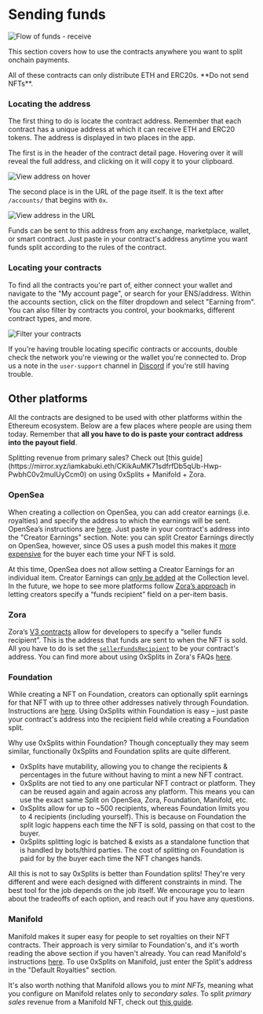 
# Sending funds

![Flow of funds - receive](./img/use_highlighted_step.png)

This section covers how to use the contracts anywhere you want to split onchain
payments.

<Callout type="warning">
  All of these contracts can only distribute ETH and ERC20s. **Do not send
  NFTs**.
</Callout>

### Locating the address

The first thing to do is locate the contract address. Remember that each
contract has a unique address at which it can receive ETH and ERC20 tokens. The
address is displayed in two places in the app.

The first is in the header of the contract detail page. Hovering over it will
reveal the full address, and clicking on it will copy it to your clipboard.

![View address on hover](./img/use_address_header.gif)

The second place is in the URL of the page itself. It is the text after
`/accounts/` that begins with `0x`.

![View address in the URL](./img/use_address_url.png)

Funds can be sent to this address from any exchange, marketplace, wallet, or
smart contract. Just paste in your contract's address anytime you want funds
split according to the rules of the contract.

### Locating your contracts

To find all the contracts you're part of, either connect your wallet and
navigate to the "My account page", or search for your ENS/address. Within the
accounts section, click on the filter dropdown and select "Earning from". You
can also filter by contracts you control, your bookmarks, different contract
types, and more.

![Filter your contracts](./img/use_filter.gif)

If you're having trouble locating specific contracts or accounts, double check
the network you're viewing or the wallet you're connected to. Drop us a note in
the `user-support` channel in [Discord](https://chat.0xsplits.xyz/) if you're
still having trouble.

## Other platforms

All the contracts are designed to be used with other platforms within the
Ethereum ecosystem. Below are a few places where people are using them today.
Remember that **all you have to do is paste your contract address into the
payout field**.

<Callout>
  Splitting revenue from primary sales? Check out [this
  guide](https://mirror.xyz/iamkabuki.eth/CKikAuMK71sdfrfDb5qUb-Hwp-PwbhC0v2muIUyCcm0)
  on using 0xSplits + Manifold + Zora.
</Callout>

### OpenSea

When creating a collection on OpenSea, you can add creator earnings (i.e.
royalties) and specify the address to which the earnings will be sent. OpenSea’s
instructions are
[here](https://support.opensea.io/hc/en-us/articles/1500009575482-How-do-creator-earnings-work-on-OpenSea-).
Just paste in your contract's address into the "Creator Earnings" section. Note:
you can split Creator Earnings directly on OpenSea, however, since OS uses a
push model this makes it
[more expensive](https://support.opensea.io/hc/en-us/articles/1500011590241-What-are-service-and-creator-fees-#:~:text=Splitting%20creator%20fees)
for the buyer each time your NFT is sold.

At this time, OpenSea does not allow setting a Creator Earnings for an
individual item. Creator Earnings can
[only be added](https://support.opensea.io/hc/en-us/articles/1500011590241-What-are-service-and-creator-fees-#:~:text=at%20any%20time.-,Creator%20fees,-Creators%20can%20set)
at the Collection level. In the future, we hope to see more platforms follow
[Zora’s approach](https://zine.zora.co/zora-v3) in letting creators specify a
“funds recipient” field on a per-item basis.

### Zora

Zora’s [V3 contracts](https://zine.zora.co/zora-v3) allow for developers to
specify a “seller funds recipient”. This is the address that funds are sent to
when the NFT is sold. All you have to do is set the
[`sellerFundsRecipient`](https://docs.zora.co/docs/smart-contracts/modules/Asks/zora-v3-asks-v1.1#ask-structure)
to be your contract's address. You can find more about using 0xSplits in Zora's
FAQs
[here](https://support.zora.co/en/articles/6898708-how-do-i-use-a-split-contract-with-my-collection).

### Foundation

While creating a NFT on Foundation, creators can optionally split earnings for
that NFT with up to three other addresses natively through Foundation.
Instructions are
[here](https://help.foundation.app/hc/en-us/articles/4513530159131-Splitting-Earnings-on-an-NFT).
Using 0xSplits within Foundation is easy – just paste your contract's address
into the recipient field while creating a Foundation split.

Why use 0xSplits within Foundation? Though conceptually they may seem similar,
functionally 0xSplits and Foundation splits are quite different.

- 0xSplits have mutability, allowing you to change the recipients & percentages
  in the future without having to mint a new NFT contract.
- 0xSplits are not tied to any one particular NFT contract or platform. They can
  be reused again and again across any platform. This means you can use the
  exact same Split on OpenSea, Zora, Foundation, Manifold, etc.
- 0xSplits allow for up to ~500 recipients, whereas Foundation limits you to 4
  recipients (including yourself). This is because on Foundation the split logic
  happens each time the NFT is sold, passing on that cost to the buyer.
- 0xSplits splitting logic is batched & exists as a standalone function that is
  handled by bots/third parties. The cost of splitting on Foundation is paid for
  by the buyer each time the NFT changes hands.

All this is not to say 0xSplits is better than Foundation splits! They're very
different and were each designed with different constraints in mind. The
best tool for the job depends on the job itself. We encourage you to learn about
the tradeoffs of each option, and reach out if you have any questions.

### Manifold

Manifold makes it super easy for people to set royalties on their NFT contracts.
Their approach is very similar to Foundation's, and it's worth reading the above
section if you haven't already. You can read Manifold's instructions
[here](https://docs.manifold.xyz/v/manifold-studio/deploying-contracts/royalties).
To use 0xSplits on Manifold, just enter the Split's address in the "Default
Royalties" section.

It's also worth nothing that Manifold allows you to _mint NFTs_, meaning what
you configure on Manifold relates only to _secondary sales_. To split _primary
sales_ revenue from a Manifold NFT, check out
[this guide](https://mirror.xyz/iamkabuki.eth/CKikAuMK71sdfrfDb5qUb-Hwp-PwbhC0v2muIUyCcm0).
